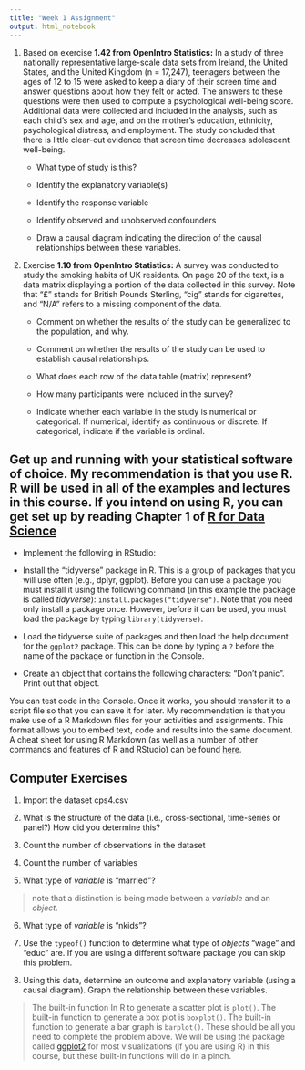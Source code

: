 ```yaml
---
title: "Week 1 Assignment"
output: html_notebook
---
```


1.  Based on exercise **1.42 from OpenIntro Statistics:** In a study of three nationally representative large-scale data sets from Ireland, the United States, and the United Kingdom (n = 17,247), teenagers between the ages of 12 to 15 were asked to keep a diary of their screen time and answer questions about how they felt or acted. The answers to these questions were then used to compute a psychological well-being score. Additional data were collected and included in the analysis, such as each child's sex and age, and on the mother's education, ethnicity, psychological distress, and employment. The study concluded that there is little clear-cut evidence that screen time decreases adolescent well-being.

    -   What type of study is this?

    -   Identify the explanatory variable(s)

    -   Identify the response variable

    -   Identify observed and unobserved confounders

    -   Draw a causal diagram indicating the direction of the causal relationships between these variables.

2.  Exercise **1.10 from OpenIntro Statistics:** A survey was conducted to study the smoking habits of UK residents. On page 20 of the text, is a data matrix displaying a portion of the data collected in this survey. Note that "£" stands for British Pounds Sterling, "cig" stands for cigarettes, and "N/A" refers to a missing component of the data.

    -   Comment on whether the results of the study can be generalized to the population, and why.

    -   Comment on whether the results of the study can be used to establish causal relationships.

    -   What does each row of the data table (matrix) represent?

    -   How many participants were included in the survey?

    -   Indicate whether each variable in the study is numerical or categorical. If numerical, identify as continuous or discrete. If categorical, indicate if the variable is ordinal.

## Get up and running with your statistical software of choice. My recommendation is that you use R. R will be used in all of the examples and lectures in this course. If you intend on using R, you can get set up by reading Chapter 1 of [R for Data Science](https://r4ds.had.co.nz/introduction.html)

-   Implement the following in RStudio:

-   Install the "tidyverse" package in R. This is a group of packages that you will use often (e.g., dplyr, ggplot). Before you can use a package you must install it using the following command (in this example the package is called *tidyverse*): `install.packages("tidyverse")`. Note that you need only install a package once. However, before it can be used, you must load the package by typing `library(tidyverse)`.

-   Load the tidyverse suite of packages and then load the help document for the `ggplot2` package. This can be done by typing a `?` before the name of the package or function in the Console.

-   Create an object that contains the following characters: "Don't panic". Print out that object.

You can test code in the Console. Once it works, you should transfer it to a script file so that you can save it for later. My recommendation is that you make use of a R Markdown files for your activities and assignments. This format allows you to embed text, code and results into the same document. A cheat sheet for using R Markdown (as well as a number of other commands and features of R and RStudio) can be found [here](https://rstudio.com/resources/cheatsheets/).

## Computer Exercises

1.  Import the dataset cps4.csv

2.  What is the structure of the data (i.e., cross-sectional, time-series or panel?) How did you determine this?

3.  Count the number of observations in the dataset

4.  Count the number of variables

5.  What type of *variable* is "married"?

> note that a distinction is being made between a *variable* and an *object*.

6.  What type of *variable* is "nkids"?

7.  Use the `typeof()` function to determine what type of *objects* "wage" and "educ" are. If you are using a different software package you can skip this problem.

8.  Using this data, determine an outcome and explanatory variable (using a causal diagram). Graph the relationship between these variables.

> The built-in function In R to generate a scatter plot is `plot()`. The built-in function to generate a box plot is `boxplot()`. The built-in function to generate a bar graph is `barplot()`. These should be all you need to complete the problem above. We will be using the package called [ggplot2](https://ggplot2.tidyverse.org/) for most visualizations (if you are using R) in this course, but these built-in functions will do in a pinch.
